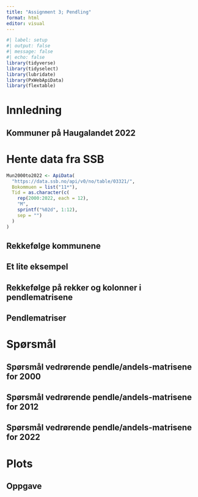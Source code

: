 ```yaml
---
title: "Assignment 3; Pendling"
format: html
editor: visual
---
```


```r
#| label: setup
#| output: false
#| message: false
#| echo: false
library(tidyverse)
library(tidyselect)
library(lubridate)
library(PxWebApiData)
library(flextable)
```

# Innledning

## Kommuner på Haugalandet 2022

# Hente data fra SSB

```r
Mun2000to2022 <- ApiData(
  "https://data.ssb.no/api/v0/no/table/03321/",
  Bokommuen = list("11*"),
  Tid = as.character(c(
    rep(2000:2022, each = 12), 
    "M",
    sprintf("%02d", 1:12), 
    sep = "")
  )
)
```

## Rekkefølge kommunene

## Et lite eksempel

## Rekkefølge på rekker og kolonner i pendlematrisene

## Pendlematriser

# Spørsmål

## Spørsmål vedrørende pendle/andels-matrisene for 2000

## Spørsmål vedrørende pendle/andels-matrisene for 2012

## Spørsmål vedrørende pendle/andels-matrisene for 2022

# Plots

## Oppgave
